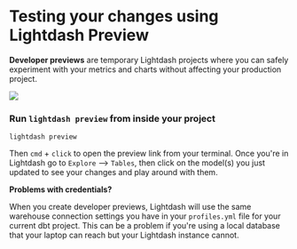 # Testing your changes using Lightdash Preview

**Developer previews** are temporary Lightdash projects where you can safely experiment with your metrics and charts 
without affecting your production project.

<a href="https://www.loom.com/share/fddc9adab0694f60a85d0a48d67469be">
    <img src="https://cdn.loom.com/sessions/thumbnails/fddc9adab0694f60a85d0a48d67469be-with-play.gif" />
</a>

### Run `lightdash preview` from inside your project

```shell
lightdash preview
```

Then `cmd` + `click` to open the preview link from your terminal. Once you're in Lightdash go to `Explore` --> `Tables`, then click on the model(s) you just updated to see your changes and play around with them.

**Problems with credentials?**

When you create developer previews, Lightdash will use the same warehouse connection settings you have in your 
`profiles.yml` file for your current dbt project. This can be a problem if you're using a local database that your 
laptop can reach but your Lightdash instance cannot.